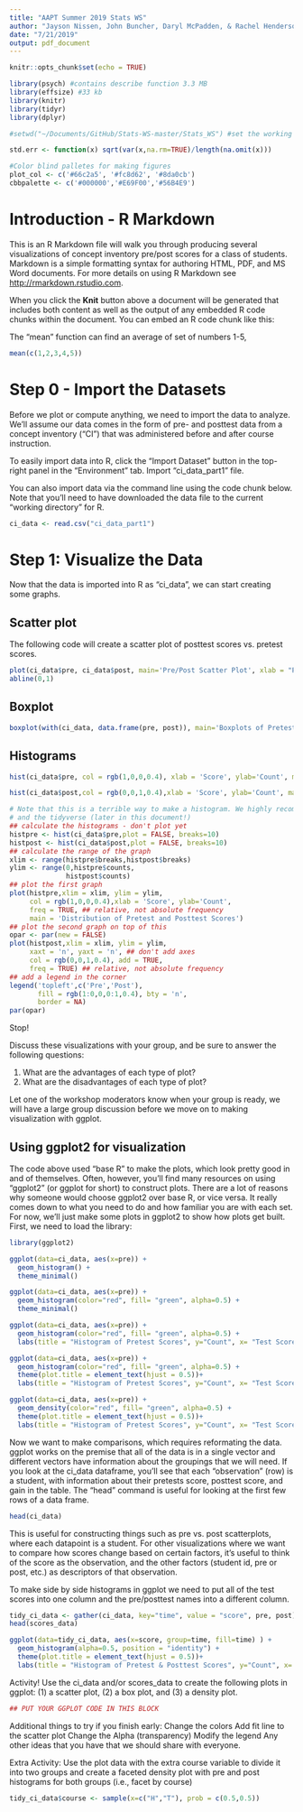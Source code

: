```yaml
---
title: "AAPT Summer 2019 Stats WS"
author: "Jayson Nissen, John Buncher, Daryl McPadden, & Rachel Henderson"
date: "7/21/2019"
output: pdf_document
---
```


```r
knitr::opts_chunk$set(echo = TRUE)

library(psych) #contains describe function 3.3 MB
library(effsize) #33 kb
library(knitr)
library(tidyr)
library(dplyr)

#setwd("~/Documents/GitHub/Stats-WS-master/Stats_WS") #set the working directory to a folder for this project. It makes life easier.

std.err <- function(x) sqrt(var(x,na.rm=TRUE)/length(na.omit(x)))

#Color blind palletes for making figures
plot_col <- c('#66c2a5', '#fc8d62', '#8da0cb')
cbbpalette <- c('#000000','#E69F00','#56B4E9')

```

# Introduction -  R Markdown

This is an R Markdown file will walk you through producing several visualizations of concept inventory pre/post scores for a class of students.  Markdown is a simple formatting syntax for authoring HTML, PDF, and MS Word documents. For more details on using R Markdown see <http://rmarkdown.rstudio.com>.

When you click the **Knit** button above a document will be generated that includes both content as well as the output of any embedded R code chunks within the document. You can embed an R code chunk like this:

The "mean" function can find an average of set of numbers 1-5,
```r
mean(c(1,2,3,4,5))
```

# Step 0 - Import the Datasets
Before we plot or compute anything, we need to import the data to analyze.  We’ll assume our data comes in the form of pre- and posttest data from a concept inventory (“CI”) that was administered before and after course instruction.  

To easily import data into R, click the "Import Dataset" button in the top-right panel in the "Environment" tab.  Import "ci_data_part1" file.

You can also import data via the command line using the code chunk below.  Note that you'll need to have downloaded the data file to the current "working directory" for R.
```r
ci_data <- read.csv("ci_data_part1")
```

# Step 1: Visualize the Data
Now that the data is imported into R as "ci_data", we can start creating some graphs.

## Scatter plot
The following code will create a scatter plot of posttest scores vs. pretest scores.
```r
plot(ci_data$pre, ci_data$post, main='Pre/Post Scatter Plot', xlab = "Pre", ylab="Post")
abline(0,1)
```
## Boxplot

```r
boxplot(with(ci_data, data.frame(pre, post)), main='Boxplots of Pretest and Posttest Scores')
```
## Histograms
```r
hist(ci_data$pre, col = rgb(1,0,0,0.4), xlab = 'Score', ylab='Count', main='Distribution of Pretest Score')
```
```r
hist(ci_data$post,col = rgb(0,0,1,0.4),xlab = 'Score', ylab='Count', main='Distribution of Posttest Scores')
```

```r
# Note that this is a terrible way to make a histogram. We highly recommend learning ggplot 
# and the tidyverse (later in this document!) 
## calculate the histograms - don't plot yet
histpre <- hist(ci_data$pre,plot = FALSE, breaks=10)
histpost <- hist(ci_data$post,plot = FALSE, breaks=10)
## calculate the range of the graph
xlim <- range(histpre$breaks,histpost$breaks)
ylim <- range(0,histpre$counts,
              histpost$counts)
## plot the first graph
plot(histpre,xlim = xlim, ylim = ylim,
     col = rgb(1,0,0,0.4),xlab = 'Score', ylab='Count',
     freq = TRUE, ## relative, not absolute frequency
     main = 'Distribution of Pretest and Posttest Scores')
## plot the second graph on top of this
opar <- par(new = FALSE)
plot(histpost,xlim = xlim, ylim = ylim,
     xaxt = 'n', yaxt = 'n', ## don't add axes
     col = rgb(0,0,1,0.4), add = TRUE,
     freq = TRUE) ## relative, not absolute frequency
## add a legend in the corner
legend('topleft',c('Pre','Post'),
       fill = rgb(1:0,0,0:1,0.4), bty = 'n',
       border = NA)
par(opar)
```
Stop!

Discuss these visualizations with your group, and be sure to answer the following questions:

1.  What are the advantages of each type of plot?
2.  What are the disadvantages of each type of plot?

Let one of the workshop moderators know when your group is ready, we will have a large group discussion before we move on to making visualization with ggplot.

## Using ggplot2 for visualization
The code above used "base R" to make the plots, which look pretty good in and of themselves.  Often, however, you'll find many resources on using "ggplot2" (or ggplot for short) to construct plots.  There are a lot of reasons why someone would choose ggplot2 over base R, or vice versa.  It really comes down to what you need to do and how familiar you are with each set.  For now, we'll just make some plots in ggplot2 to show how plots get built. First, we need to load the library:
```r
library(ggplot2)
```

```r
ggplot(data=ci_data, aes(x=pre)) + 
  geom_histogram() +
  theme_minimal()

ggplot(data=ci_data, aes(x=pre)) + 
  geom_histogram(color="red", fill= "green", alpha=0.5) +
  theme_minimal()

ggplot(data=ci_data, aes(x=pre)) + 
  geom_histogram(color="red", fill= "green", alpha=0.5) +
  labs(title = "Histogram of Pretest Scores", y="Count", x= "Test Score (%)")

ggplot(data=ci_data, aes(x=pre)) + 
  geom_histogram(color="red", fill= "green", alpha=0.5) +
  theme(plot.title = element_text(hjust = 0.5))+
  labs(title = "Histogram of Pretest Scores", y="Count", x= "Test Score (%)")

ggplot(data=ci_data, aes(x=pre)) + 
  geom_density(color="red", fill= "green", alpha=0.5) +
  theme(plot.title = element_text(hjust = 0.5))+
  labs(title = "Histogram of Pretest Scores", y="Count", x= "Test Score (%)")

```

Now we want to make comparisons, which requires reformating the data. ggplot works on the premise that all of the data is in a single vector and different vectors have information about the groupings that we will need.  If you look at the ci_data dataframe, you'll see that each "observation" (row) is a student, with information about their pretests score, posttest score, and gain in the table.  The "head" command is useful for looking at the first few rows of a data frame.
```r
head(ci_data)
```
This is useful for constructing things such as pre vs. post scatterplots, where each datapoint is a student.  For other visualizations where we want to compare how scores change based on certain factors, it's useful to think of the score as the observation, and the other factors (student id, pre or post, etc.) as descriptors of that observation.

To make side by side histograms in ggplot we need to put all of the test scores into one column and the pre/posttest names into a different column.

```r
tidy_ci_data <- gather(ci_data, key="time", value = "score", pre, post)
head(scores_data)
```

```r
ggplot(data=tidy_ci_data, aes(x=score, group=time, fill=time) ) + 
  geom_histogram(alpha=0.5, position = "identity") +
  theme(plot.title = element_text(hjust = 0.5))+
  labs(title = "Histogram of Pretest & Posttest Scores", y="Count", x= "Test Score (%)")
```

Activity! Use the ci_data and/or scores_data to create the following plots in ggplot:
(1) a scatter plot, 
(2) a box plot, and 
(3) a density plot.

```r
## PUT YOUR GGPLOT CODE IN THIS BLOCK
```
Additional things to try if you finish early:
Change the colors
Add fit line to the scatter plot
Change the Alpha (transparency)
Modify the legend
Any other ideas that you have that we should share with everyone.


Extra Activity: Use the plot data with the extra course variable to divide it into two groups and create a faceted density plot with pre and post histograms for both groups (i.e., facet by course)
```r
tidy_ci_data$course <- sample(x=c("H","T"), prob = c(0.5,0.5))


```


